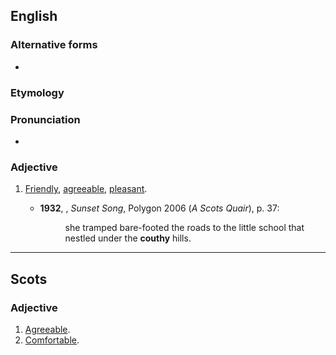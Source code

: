 ==English==

===Alternative forms===
* {{l|en|couthy}}

===Etymology===
{{suffix|en|couth|y}}

===Pronunciation===
* {{rhymes|uːθi|lang=en}}

===Adjective===
{{en-adj|couthier}}

# {{lb|en|Scotland}} [[friendly|Friendly]], [[agreeable]], [[pleasant]].
#* '''1932''', {{w|Lewis Grassic Gibbon}}, ''Sunset Song'', Polygon 2006 (''A Scots Quair''), p. 37:
#*: she tramped bare-footed the roads to the little school that nestled under the '''couthy''' hills.

----

==Scots==

===Adjective===
{{head|sco|adjective}}

# [[agreeable|Agreeable]].
# [[comfortable|Comfortable]].